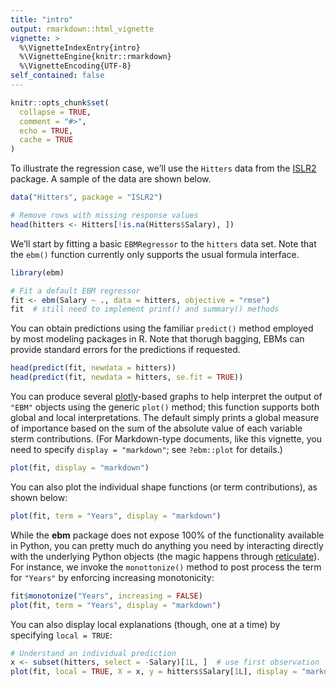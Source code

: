 ```yaml
---
title: "intro"
output: rmarkdown::html_vignette
vignette: >
  %\VignetteIndexEntry{intro}
  %\VignetteEngine{knitr::rmarkdown}
  %\VignetteEncoding{UTF-8}
self_contained: false
---
```


```r
knitr::opts_chunk$set(
  collapse = TRUE,
  comment = "#>",
  echo = TRUE,
  cache = TRUE
)
```

To illustrate the regression case, we'll use the `Hitters` data from the [ISLR2](https://cran.r-project.org/package=ISLR2) package. A sample of the data are shown below.

```r
data("Hitters", package = "ISLR2")

# Remove rows with missing response values
head(hitters <- Hitters[!is.na(Hitters$Salary), ])
```

We'll start by fitting a basic `EBMRegressor` to the `hitters` data set. Note that the `ebm()` function currently only supports the usual formula interface.

```r
library(ebm)

# Fit a default EBM regressor
fit <- ebm(Salary ~ ., data = hitters, objective = "rmse")
fit  # still need to implement print() and summary() methods
```

You can obtain predictions using the familiar `predict()` method employed by most modeling packages in R. Note that thorugh bagging, EBMs can provide standard errors for the predictions if requested.

```r
head(predict(fit, newdata = hitters))
head(predict(fit, newdata = hitters, se.fit = TRUE))
```
You can produce several [plotly](https://plotly.com/r/)-based graphs to help interpret the output of `"EBM"` objects using the generic `plot()` method; this function supports both global and local interpretations. The default simply prints a global measure of importance based on the sum of the absolute value of each variable sterm contributions. (For Markdown-type documents, like this vignette, you need to specify `display = "markdown"`; see `?ebm::plot` for details.)

```r
plot(fit, display = "markdown")
```

You can also plot the individual shape functions (or term contributions), as shown below:

```r
plot(fit, term = "Years", display = "markdown")
```

While the **ebm** package does not expose 100% of the functionality available in Python, you can pretty much do anything you need by interacting directly with the underlying Python objects (the magic happens through [reticulate](https://rstudio.github.io/reticulate/)). For instance, we invoke the `monottonize()` method to post process the term for `"Years"` by enforcing increasing monotonicity:

```r
fit$monotonize("Years", increasing = FALSE)
plot(fit, term = "Years", display = "markdown")
```

You can also display local explanations (though, one at a time) by specifying `local = TRUE`:

```r
# Understand an individual prediction
x <- subset(hitters, select = -Salary)[1L, ]  # use first observation
plot(fit, local = TRUE, X = x, y = hitters$Salary[1L], display = "markdown")
```
